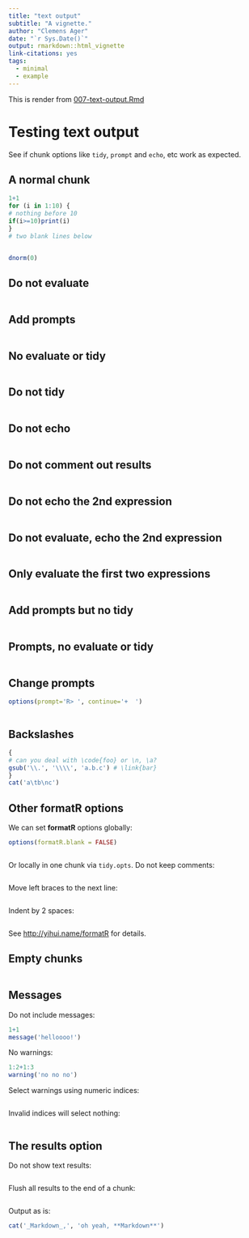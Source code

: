 ```yaml
---
title: "text output"
subtitle: "A vignette."
author: "Clemens Ager"
date: "`r Sys.Date()`"
output: rmarkdown::html_vignette
link-citations: yes
tags: 
  - minimal
  - example
---
```


This is render from [007-text-output.Rmd](https://github.com/yihui/knitr-examples/blob/master/007-text-output.Rmd)

# Testing text output

See if chunk options like `tidy`, `prompt` and `echo`, etc work as expected.

## A normal chunk

```r
1+1
for (i in 1:10) {
# nothing before 10
if(i>=10)print(i)
}
# two blank lines below


dnorm(0)
```

## Do not evaluate

```r
```

## Add prompts

```r
```

## No evaluate or tidy

```r
```

## Do not tidy

```r
```

## Do not echo

```r
```

## Do not comment out results

```r
```

## Do not echo the 2nd expression

```r
```

## Do not evaluate, echo the 2nd expression

```r
```

## Only evaluate the first two expressions

```r
```

## Add prompts but no tidy

```r
```

## Prompts, no evaluate or tidy

```r
```

## Change prompts

```r
options(prompt='R> ', continue='+  ')
```

```r
```

## Backslashes

```r
{
# can you deal with \code{foo} or \n, \a?
gsub('\\.', '\\\\', 'a.b.c') # \link{bar}
}
cat('a\tb\nc')
```

## Other formatR options

We can set **formatR** options globally:

```r
options(formatR.blank = FALSE)
```

```r
```

Or locally in one chunk via `tidy.opts`. Do not keep comments:

```r
```

Move left braces to the next line:

```r
```

Indent by 2 spaces:

```r
```

See <http://yihui.name/formatR> for details.

## Empty chunks

```r

```

## Messages

Do not include messages:

```r
1+1
message('helloooo!')
```

No warnings:

```r
1:2+1:3
warning('no no no')
```

Select warnings using numeric indices:

```r
```

Invalid indices will select nothing:

```r
```

## The results option

Do not show text results:

```r
```

Flush all results to the end of a chunk:

```r
```

Output as is:

```r
cat('_Markdown_,', 'oh yeah, **Markdown**')
```
